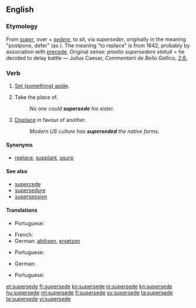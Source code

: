 ==English==

===Etymology===
From {{etyl|la}} ''[[super]]'', over + ''[[sedere]]'', to sit, via {{etyl|frm}} ''superseder'', originally in the meaning "postpone, defer" (as {{etyl|la}}).
The meaning "to replace" is from 1642, probably by association with [[precede]].
Original {{etyl|la}} sense: ''proelio supersedere statuit'' = he decided to delay battle — Julius Caesar, ''Commentarii de Bello Gallico'', [http://books.google.com/books?id=It6gog_TA2oC&pg=PA87&lpg=PA87&dq=supersedere&source=web&ots=RbNGmp9Lcv&sig=JpR8O8C2E7X_JBXF3OW_MApYjBs 2:8.]

===Verb===
{{en-verb|supersedes|superseding|superseded}}

# {{transitive}} [[set aside|Set (something) aside]].
# {{transitive}} Take the place of.
#: ''No one could '''supersede''' his sister.''
# {{transitive}} [[displace|Displace]] in favour of another.
#: ''Modern US culture has '''superseded''' the native forms.''

====Synonyms====
* {{sense|take the place of}} [[replace]], [[supplant]], [[usurp]]

====See also====
* [[supercede]] {{i|common misspelling}}
* [[supersedure]]
* [[supersession]]

====Translations====
{{trans-top|Set aside}}
* Portuguese: {{t|pt|sobrepor}}
{{trans-mid}}
{{trans-bottom}}

{{trans-top|Take the place of}}
* French: {{t|fr|supplanter}}
* German: [[ablösen]], [[ersetzen]]
{{trans-mid}}
* Portuguese: {{t+|pt|substituir}}
{{trans-bottom}}

{{trans-top|Displace in favour of another}}
* German: {{t+|de|verdrängen}}
{{trans-mid}}
* Portuguese: {{t+|pt|substituir}}
{{trans-bottom}}

[[et:supersede]]
[[fr:supersede]]
[[ko:supersede]]
[[io:supersede]]
[[kn:supersede]]
[[hu:supersede]]
[[ml:supersede]]
[[fi:supersede]]
[[sv:supersede]]
[[ta:supersede]]
[[te:supersede]]
[[vi:supersede]]